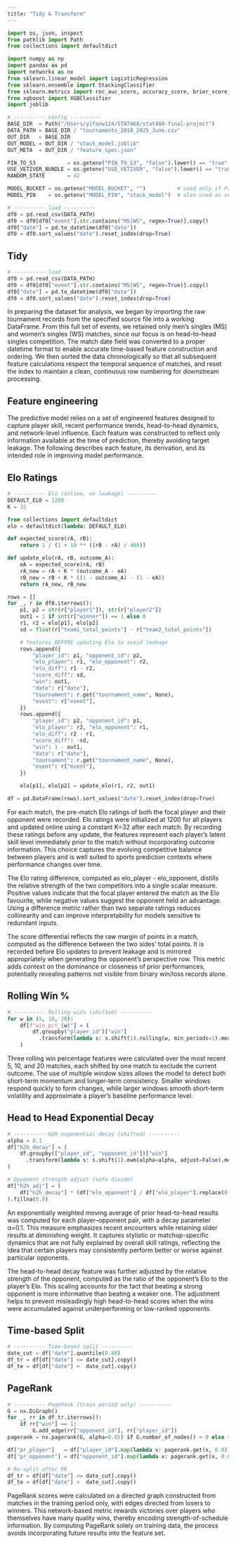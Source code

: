 ```yaml
---
title: "Tidy & Transform"
---
```

```python
import os, json, inspect
from pathlib import Path
from collections import defaultdict

import numpy as np
import pandas as pd
import networkx as nx
from sklearn.linear_model import LogisticRegression
from sklearn.ensemble import StackingClassifier
from sklearn.metrics import roc_auc_score, accuracy_score, brier_score_loss
from xgboost import XGBClassifier
import joblib

# ---------- config ----------
BASE_DIR  = Path("/Users/yifanw124/STAT468/stat468-final-project")
DATA_PATH = BASE_DIR / "tournaments_2018_2025_June.csv"
OUT_DIR   = BASE_DIR
OUT_MODEL = OUT_DIR / "stack_model.joblib"
OUT_META  = OUT_DIR / "feature_spec.json"

PIN_TO_S3          = os.getenv("PIN_TO_S3", "false").lower() == "true"
USE_VETIVER_BUNDLE = os.getenv("USE_VETIVER", "false").lower() == "true"
RANDOM_STATE       = 42

MODEL_BUCKET = os.getenv("MODEL_BUCKET", "")          # used only if PIN_TO_S3
MODEL_PIN    = os.getenv("MODEL_PIN", "stack_model")  # also used as vetiver model_name

# ---------- load ----------
df0 = pd.read_csv(DATA_PATH)
df0 = df0[df0["event"].str.contains("MS|WS", regex=True)].copy()
df0["date"] = pd.to_datetime(df0["date"])
df0 = df0.sort_values("date").reset_index(drop=True)
```
## Tidy
```python
# ---------- load ----------
df0 = pd.read_csv(DATA_PATH)
df0 = df0[df0["event"].str.contains("MS|WS", regex=True)].copy()
df0["date"] = pd.to_datetime(df0["date"])
df0 = df0.sort_values("date").reset_index(drop=True)
```
In preparing the dataset for analysis, we began by importing the raw tournament records from the specified source file into a working DataFrame. From this full set of events, we retained only men’s singles (MS) and women’s singles (WS) matches, since our focus is on head-to-head singles competition. The match date field was converted to a proper datetime format to enable accurate time-based feature construction and ordering. We then sorted the data chronologically so that all subsequent feature calculations respect the temporal sequence of matches, and reset the index to maintain a clean, continuous row numbering for downstream processing.

## Feature engineering
The predictive model relies on a set of engineered features designed to capture player skill, recent performance trends, head-to-head dynamics, and network-level influence. Each feature was constructed to reflect only information available at the time of prediction, thereby avoiding target leakage. The following describes each feature, its derivation, and its intended role in improving model performance.

## Elo Ratings
```python
# ---------- Elo (online, no leakage) ----------
DEFAULT_ELO = 1200
K = 32

from collections import defaultdict
elo = defaultdict(lambda: DEFAULT_ELO)

def expected_score(rA, rB):
    return 1 / (1 + 10 ** ((rB - rA) / 400))

def update_elo(rA, rB, outcome_A):
    eA = expected_score(rA, rB)
    rA_new = rA + K * (outcome_A - eA)
    rB_new = rB + K * ((1 - outcome_A) - (1 - eA))
    return rA_new, rB_new

rows = []
for _, r in df0.iterrows():
    p1, p2 = str(r["player1"]), str(r["player2"])
    out1 = 1 if int(r["winner"]) == 1 else 0
    r1, r2 = elo[p1], elo[p2]
    sd = float(r["team1_total_points"] - r["team2_total_points"])

    # features BEFORE updating Elo to avoid leakage
    rows.append({
        "player_id": p1, "opponent_id": p2,
        "elo_player": r1, "elo_opponent": r2,
        "elo_diff": r1 - r2,
        "score_diff": sd,
        "win": out1,
        "date": r["date"],
        "tournament": r.get("tournament_name", None),
        "event": r["event"],
    })
    rows.append({
        "player_id": p2, "opponent_id": p1,
        "elo_player": r2, "elo_opponent": r1,
        "elo_diff": r2 - r1,
        "score_diff": -sd,
        "win": 1 - out1,
        "date": r["date"],
        "tournament": r.get("tournament_name", None),
        "event": r["event"],
    })

    elo[p1], elo[p2] = update_elo(r1, r2, out1)

df = pd.DataFrame(rows).sort_values("date").reset_index(drop=True)
```
For each match, the pre-match Elo ratings of both the focal player and their opponent were recorded. Elo ratings were initialized at 1200 for all players and updated online using a constant K=32 after each match. By recording these ratings before any update, the features represent each player’s latent skill level immediately prior to the match without incorporating outcome information. This choice captures the evolving competitive balance between players and is well suited to sports prediction contexts where performance changes over time.

The Elo rating difference, computed as elo_player - elo_opponent, distills the relative strength of the two competitors into a single scalar measure. Positive values indicate that the focal player entered the match as the Elo favourite, while negative values suggest the opponent held an advantage. Using a difference metric rather than two separate ratings reduces collinearity and can improve interpretability for models sensitive to redundant inputs.

The score differential reflects the raw margin of points in a match, computed as the difference between the two sides’ total points. It is recorded before Elo updates to prevent leakage and is mirrored appropriately when generating the opponent’s perspective row. This metric adds context on the dominance or closeness of prior performances, potentially revealing patterns not visible from binary win/loss records alone.

## Rolling Win %
```python
# ---------- Rolling win% (shifted) ----------
for w in (5, 10, 20):
    df[f"win_pct_{w}"] = (
        df.groupby("player_id")["win"]
          .transform(lambda s: s.shift(1).rolling(w, min_periods=1).mean())
    )
```
Three rolling win percentage features were calculated over the most recent 5, 10, and 20 matches, each shifted by one match to exclude the current outcome. The use of multiple window sizes allows the model to detect both short-term momentum and longer-term consistency. Smaller windows respond quickly to form changes, while larger windows smooth short-term volatility and approximate a player’s baseline performance level.

## Head to Head Exponential Decay
```python
# ---------- H2H exponential decay (shifted) ----------
alpha = 0.1
df["h2h_decay"] = (
    df.groupby(["player_id", "opponent_id"])["win"]
      .transform(lambda s: s.shift(1).ewm(alpha=alpha, adjust=False).mean())
)

# Opponent strength adjust (safe divide)
df["h2h_adj"] = (
    df["h2h_decay"] * (df["elo_opponent"] / df["elo_player"].replace(0, np.nan))
).fillna(0.0)

```

An exponentially weighted moving average of prior head-to-head results was computed for each player–opponent pair, with a decay parameter α=0.1. This measure emphasizes recent encounters while retaining older results at diminishing weight. It captures stylistic or matchup-specific dynamics that are not fully explained by overall skill ratings, reflecting the idea that certain players may consistently perform better or worse against particular opponents.

The head-to-head decay feature was further adjusted by the relative strength of the opponent, computed as the ratio of the opponent’s Elo to the player’s Elo. This scaling accounts for the fact that beating a strong opponent is more informative than beating a weaker one. The adjustment helps to prevent misleadingly high head-to-head scores when the wins were accumulated against underperforming or low-ranked opponents.

## Time-based Split
```python
# ---------- Time-based split ----------
date_cut = df["date"].quantile(0.80)
df_tr = df[df["date"] <= date_cut].copy()
df_te = df[df["date"] >  date_cut].copy()
```
## PageRank
```python
# ---------- PageRank (train period only) ----------
G = nx.DiGraph()
for _, rr in df_tr.iterrows():
    if rr["win"] == 1:
        G.add_edge(rr["opponent_id"], rr["player_id"])
pagerank = nx.pagerank(G, alpha=0.85) if G.number_of_nodes() > 0 else {}

df["pr_player"]   = df["player_id"].map(lambda x: pagerank.get(x, 0.0)).astype(float)
df["pr_opponent"] = df["opponent_id"].map(lambda x: pagerank.get(x, 0.0)).astype(float)

# Re-split after PR
df_tr = df[df["date"] <= date_cut].copy()
df_te = df[df["date"] >  date_cut].copy()
```
PageRank scores were calculated on a directed graph constructed from matches in the training period only, with edges directed from losers to winners. This network-based metric rewards victories over players who themselves have many quality wins, thereby encoding strength-of-schedule information. By computing PageRank solely on training data, the process avoids incorporating future results into the feature set.

